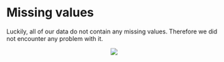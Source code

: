 # Missing values

Luckily, all of our data do not contain any missing values. Therefore we did not encounter any problem with it.

<center>
![](Resources/tenor.gif)
</center>